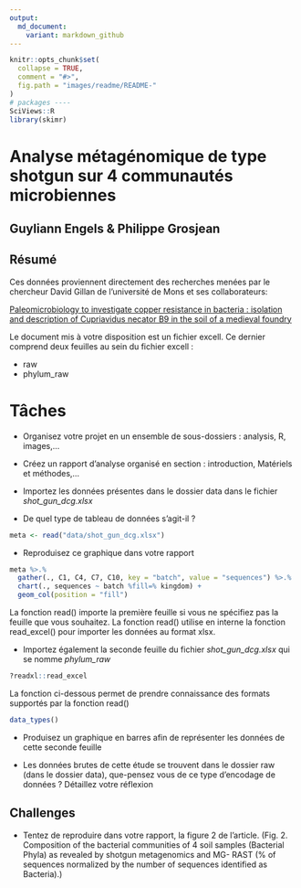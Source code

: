 ```yaml
---
output:
  md_document:
    variant: markdown_github
---
```


<!-- README.md is generated from README.Rmd. Please edit that file -->

```r
knitr::opts_chunk$set(
  collapse = TRUE,
  comment = "#>",
  fig.path = "images/readme/README-"
)
# packages ----
SciViews::R
library(skimr)
```

# Analyse métagénomique de type shotgun sur 4 communautés microbiennes

## Guyliann Engels & Philippe Grosjean

## Résumé

Ces données proviennent directement des recherches menées par le chercheur David Gillan de l'université de Mons et ses collaborateurs:

[Paleomicrobiology to investigate copper resistance in bacteria : isolation and description of Cupriavidus necator B9 in the soil of a medieval foundry](http://di.umons.ac.be/details.aspx?pub=0a0de102-c145-403f-9e1c-8ad4fdc1fc39)

Le document mis à votre disposition est un fichier excell. Ce dernier comprend deux feuilles au sein du fichier excell : 

- raw
- phylum_raw 


# Tâches 

- Organisez votre projet en un ensemble de sous-dossiers : analysis, R, images,...

- Créez un rapport d'analyse organisé en section  : introduction, Matériels et méthodes,...

- Importez les données présentes dans le dossier data dans le fichier *shot_gun_dcg.xlsx*

- De quel type de tableau de données s'agit-il ? 

```r
meta <- read("data/shot_gun_dcg.xlsx")
```

- Reproduisez ce graphique dans votre rapport

```r
meta %>.%
  gather(., C1, C4, C7, C10, key = "batch", value = "sequences") %>.%
  chart(., sequences ~ batch %fill=% kingdom) +
  geom_col(position = "fill")
```

La fonction read() importe la première feuille si vous ne spécifiez pas la feuille que vous souhaitez. La fonction read() utilise en interne la fonction read_excel() pour importer les données au format xlsx.

- Importez également la seconde feuille du fichier *shot_gun_dcg.xlsx* qui se nomme *phylum_raw*

```r
?readxl::read_excel
```

La fonction ci-dessous permet de prendre connaissance des formats supportés par la fonction read()

```r
data_types()
```

- Produisez un graphique en barres afin de représenter les données de cette seconde feuille

- Les données brutes de cette étude se trouvent dans le dossier raw (dans le dossier data), que-pensez vous de ce type d'encodage de données ? Détaillez votre réflexion

## Challenges

- Tentez de reproduire dans votre rapport, la figure 2 de l'article. (Fig. 2. Composition of the bacterial communities of 4 soil samples (Bacterial Phyla) as revealed by shotgun metagenomics and MG- RAST (% of sequences normalized by the number of sequences identified as Bacteria).)

